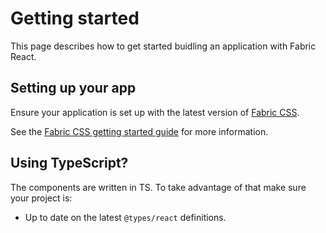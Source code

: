# Getting started

This page describes how to get started buidling an application with Fabric
React.

## Setting up your app

Ensure your application is set up with the latest version of
[Fabric CSS](https://pages.github.schibsted.io/finn/fabric-css/).

See the
[Fabric CSS getting started guide](https://pages.github.schibsted.io/finn/fabric-css/pages/getting-started.html)
for more information.

## Using TypeScript?

The components are written in TS. To take advantage of that make sure your
project is:

-   Up to date on the latest `@types/react` definitions.
